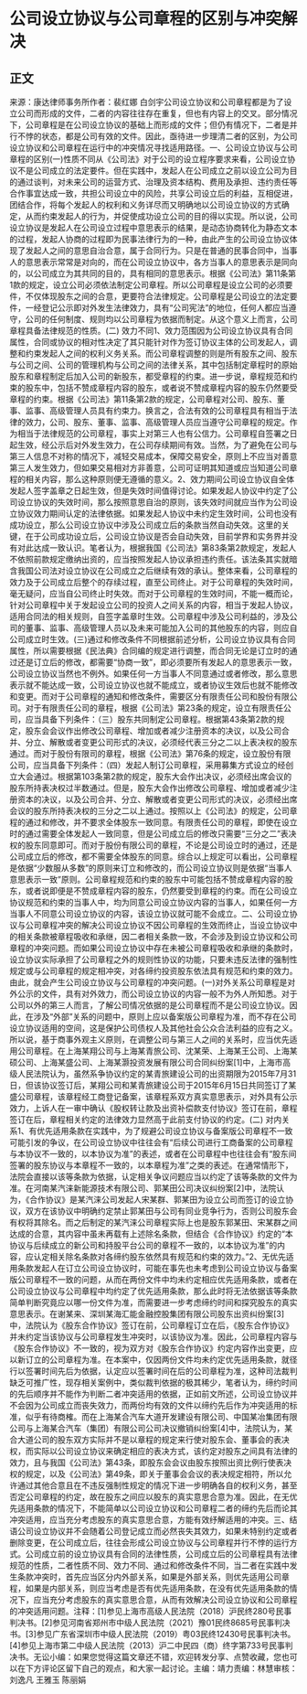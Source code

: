 # 公司设立协议与公司章程的区别与冲突解决
## 正文
来源：康达律师事务所作者：裴红娜 白剑宇公司设立协议和公司章程都是为了设立公司而形成的文件，二者的内容往往存在重复，但也有内容上的交叉。部分情况下，公司章程是在公司设立协议的基础上而形成的文件；但仍有情况下，二者是并行不悖的状态，都是公司有效的文件。因此，亟待进一步理清二者的区别，为公司设立协议和公司章程在运行中的冲突情况寻找适用路径。一、公司设立协议与公司章程的区别(一)性质不同从《公司法》对于公司的设立程序要求来看，公司设立协议不是公司成立的法定要件。但在实践中，发起人在公司成立之前以设立公司为目的通过谈判，对未来公司的运营方式、治理及资本结构、费用及承担、违约责任等合作事宜达成一致，共担公司设立中的风险，共享公司设立后的利益，互相促进，团结合作，将每个发起人的权利和义务详尽而又明确地以公司设立协议的方式确定，从而约束发起人的行为，并促使成功设立公司的目的得以实现。所以说，公司设立协议是发起人在公司设立过程中意思表示的结果，是动态协商转化为静态文本的过程，发起人协商的过程即为民事法律行为的一种，由此产生的公司设立协议体现了发起人之间的意思自治合意，属于合同行为。只是在普通的民事合同中，当事人的意思表示常常是对向的，而在公司设立协议中，各方当事人的意思表示是同向的，以公司成立为其共同的目的，具有相同的意思表示。根据《公司法》第11条第1款的规定，设立公司必须依法制定公司章程。所以公司章程是设立公司的必须要件，不仅体现股东之间的合意，更要符合法律规定。公司章程是公司设立的法定要件，一经登记公示即对外发生法律效力，具有“公司宪法”的地位，任何人都应当遵守，公司的任何制度、规则均以公司章程为依据而制定。从这个意义上而言，公司章程具备法律规范的性质。(二) 效力不同1、效力范围因为公司设立协议具有合同属性，合同或协议的相对性决定了其只能针对作为签订协议主体的公司发起人，调整和约束发起人之间的权利义务关系。而公司章程调整的则是所有股东之间、股东与公司之间、公司的管理机构与公司之间的法律关系，其中包括制定章程时的原始股东和章程制定后加入公司的新股东，都受章程的约束。进一步说，章程规范和约束的股东中，包括不赞成章程内容的股东，或者说不赞成章程内容的股东仍然要受章程的约束。根据《公司法》第11条第2款的规定，公司章程对公司、股东、董事、监事、高级管理人员具有约束力。换言之，合法有效的公司章程具有相当于法律的效力，公司、股东、董事、监事、高级管理人员应当遵守公司章程的规定。作为相当于法律规范的公司章程，事实上对第三人也有公信力。公司章程自签署之日起生效，经公示后对外发生效力，在公司存续期间有效。当然，为了避免在公司与第三人信息不对称的情况下，减轻交易成本，保障交易安全，原则上不应当对善意第三人发生效力，但如果交易相对方非善意，公司可证明其知道或应当知道公司章程的相关内容，那么这种原则便无遵循的意义。2、效力期间公司设立协议自全体发起人签字盖章之日起生效，但是失效时间值得讨论。如果发起人协议中约定了公司设立协议的失效时间，那么按照意思自治的原则，该失效时间就应当作为公司设立协议效力期间认定的法律依据。如果发起人协议中未约定生效时间，公司也没有成功设立，那么公司设立协议中涉及公司成立后的条款当然自动失效。这里的关键，在于公司成功设立后，公司设立协议是否会自动失效，目前学界和实务界并没有对此达成一致认识。笔者认为，根据我国《公司法》第83条第2款规定，发起人不依照前款规定缴纳出资的，应当按照发起人协议承担违约责任。该法条其实就暗含我国公司法对设立协议在公司成立之后继续有效的承认。整体来看，公司章程的效力及于公司成立后整个的存续过程，直至公司终止。对于公司章程的失效时间，毫无疑问，应当自公司终止时失效。而对于公司章程的生效时间，不能一概而论，针对公司章程中关于发起设立公司的投资人之间关系的内容，相当于发起人协议，适用合同法的相关规则，自签字盖章时生效。公司章程中涉及公司利益的，涉及公司的董事、监事、高级管理人员以及未来可能加入公司的其他股东的内容，则应自公司成立时生效。(三)通过和修改条件不同根据前述分析，公司设立协议具有合同属性，所以需要根据《民法典》合同编的规定进行调整，而合同无论是订立时的通过还是订立后的修改，都需要“协商一致”，即必须要所有发起人的意思表示一致，公司设立协议当然也不例外。如果任何一方当事人不同意通过或者修改，那么意思表示就不能达成一致，公司设立协议也就不能成立，或者协议生效后也就不能修改和变更。而对于公司章程的通知和修改条件，需要区分有限责任公司和股份有限公司。对于有限责任公司的章程，根据《公司法》第23条的规定，设立有限责任公司，应当具备下列条件：（三）股东共同制定公司章程。根据第43条第2款的规定，股东会会议作出修改公司章程、增加或者减少注册资本的决议，以及公司合并、分立、解散或者变更公司形式的决议，必须经代表三分之二以上表决权的股东通过。而对于股份有限司的章程，根据《公司法》第76条的规定，设立股份有限公司，应当具备下列条件：（四）发起人制订公司章程，采用募集方式设立的经创立大会通过。根据第103条第2款的规定，股东大会作出决议，必须经出席会议的股东所持表决权过半数通过。但是，股东大会作出修改公司章程、增加或者减少注册资本的决议，以及公司合并、分立、解散或者变更公司形式的决议，必须经出席会议的股东所持表决权的三分之二以上通过。按照以上《公司法》的规定，公司章程的通过和修改，并不要求全体股东一致同意。有限责任公司的章程，即使在设立时的通过需要全体发起人一致同意，但是公司成立后的修改只需要“三分之二”表决权的股东同意即可。而对于股份有限公司的章程，不论是公司设立时的通过，还是公司成立后的修改，都不需要全体股东的同意。综合以上规定可以看出，公司章程是依据“少数服从多数”的原则来订立和修改的，而公司设立协议则是依据“当事人意思表示一致”原则。公司章程规范和约束的股东中可能包括不赞成章程内容的股东，或者说即便是不赞成章程内容的股东，仍然要受到章程的约束。而在公司设立协议规范和约束的当事人中，均为同意公司设立协议内容的当事人，如果任何一方当事人不同意公司设立协议的内容，该设立协议就可能不会成立。二、公司设立协议与公司章程冲突的解决公司设立协议不因公司章程的生效而终止，当设立协议中的相关条款被章程吸收和承继，因二者相关条款一致，不会涉及到设立协议和公司章程的冲突问题。而如果公司设立协议中存在未被公司章程吸收和承继的条款时，设立协议实际承担了公司章程之外的规则性协议的功能，只要未违反法律的强制性规定或与公司章程的规定相冲突，对各缔约投资股东依法具有规范和约束的效力。由此，就会产生公司设立协议与公司章程的冲突问题。(一)对外关系公司章程是对外公示的文件，具有对外效力，而公司设立协议的内容一般不为外人所知悉。对于公司以外的第三人而言，了解公司情况依据的是公司章程而不是公司设立协议。因此，在涉及“外部”关系的问题中，原则上应以备案版公司章程为准，而不存在公司设立协议适用的空间，这是保护公司债权人及其他社会公众合法利益的应有之义。所以说，基于商事外观主义原则，在调整公司与第三人之间的关系时，应当优先适用公司章程。在上海某翔公司与上海某青旅公司、沈某荣、上海某王公司、上海某硕公司、上海某盛公司、上海某灏投资发展有限公司合同纠纷案[1]中，上海市高级人民法院认为，虽然系争协议约定的某青旅建设公司的出资期限为2015年7月31日，但该协议签订后，某翔公司和某青旅建设公司于2015年6月15日共同签订了某盛公司章程，该章程经工商登记备案，该章程系双方真实意思表示，对外具有公示效力，上诉人在一审中确认《股权转让款及出资补偿款支付协议》签订在前，章程签订在后，章程相关约定的法律效力显然高于此前支付协议的约定。(二) 对内关系1、有优先适用条款在实践中，为了规避公司设立协议与备案版公司章程不一致可能引发的争议，在公司设立协议中往往会有“后续公司进行工商备案的公司章程与本协议不一致的，以本协议为准”的表述，或者在公司章程中也往往会有“股东间签署的股东协议与本章程不一致的，以本章程为准”之类的表述。在通常情形下，法院会直接以该等条款为依据，认定相关争议问题应当以约定了该等条款的文件为准。在河南某汽涞新能源技术有限公司、郭某田公司决议纠纷案[2]中，法院认为，《合作协议》是某汽涞公司发起人宋某群、郭某田为设立公司而签订的设立协议，双方在该协议中明确约定禁止郭某田与公司有同业竞争行为，否则公司股东会有权将其除名。而之后制定的某汽涞公司章程实际上也是股东郭某田、宋某群之间达成的合意，其内容中虽未再载有上述除名条款，但结合《合作协议》约定的“本协议与后续成立的新公司和持股平台公司的章程不一致的，以本协议为准”的内容，应认定相关除名条款对各缔约股东依然具有规范和约束的效力。”2、无优先适用条款发起人在订立公司设立协议时，可能在事先也未考虑到公司设立协议与备案版公司章程不一致的问题，从而在两份文件中均未约定相应优先适用条款，或者在公司设立协议与公司章程中均约定了优先适用条款，那么此时将无法依据该等条款简单判断究竟应以哪一份文件为准，而需要进一步考虑缔约时间和探究股东的真实意思表示。在谢某来、深圳某海汇能金融控股集团有限公司股东出资纠纷案[3]中，法院认为《股东合作协议》签订在前，公司章程订立在后，《股东合作协议》并未约定当该协议与公司章程发生冲突时，以该协议为准。因此，公司章程内容与《股东合作协议》不一致的，视为双方对《股东合作协议》约定内容作出变更，应以新订立的公司章程为准。在本案中，仅因两份文件均未约定优先适用条款，就径行以签署时间先后为依据，认定应以签署时间在后的公司章程为准，这种司法裁判缺乏可推广性，现存相关案例中，类似裁判依据的极其稀少，笔者认为，缔约时间的先后顺序并不能作为判断二者冲突适用的依据，正如前文所述，公司设立协议并不会因为公司成立而丧失效力，而两份均有效的文件以缔约先后作为冲突适用的标准，似乎有待商榷。而在上海某合汽车大道开发建设有限公司、中国某冶集团有限公司与上海某合汽车（集团）有限公司公司决议撤销纠纷案[4]中，法院认为，某合大道公司的股东双方实际并不是以章程的规定来行使对股东会、董事会的表决权，而实际以公司设立协议来确定相应的表决方式，该约定对股东之间具有法律的效力，且与我国《公司法》第43条，即股东会会议由股东按照出资比例行使表决权的规定，以及《公司法》第49条，即关于董事会会议的表决规定相符，所以允许通过其他合意且在不违反强制性规定的情况下进一步明确各自的权利义务，甚至否定公司章程的约定，故在股东之间应以股东的真实意思合意为准。因此，在无优先适用条款的情况下，不能简单以公司设立协议和公司章程二者的缔约先后而论其冲突适用，应当充分考虑股东的真实意思合意，方能有效纾解适用的冲突。三、结语公司设立协议并不会随着公司登记成立而必然丧失其效力，如果未特别约定或者删除变更，在公司成立后，往往会形成公司设立协议与公司章程并行不悖的运行方式。公司成立前的设立协议具有合同的法律性质，公司成立后的公司章程具有法律规范的性质，二者性质不同、效力不同、通过和修改条件不同，当二者在实践中发生条款冲突时，首先应当区分内外部关系，如果是外部关系，则优先适用公司章程，如果是内部关系，则应当考虑是否有优先适用条款，在没有优先适用条款的情况下，应当充分考虑股东的真实意思合意，从而有效解决公司设立协议和公司章程的冲突适用问题。注释：[1]参见上海市高级人民法院（2018）沪民终280号民事判决书。[2]参见河南省郑州市中级人民法院（2021）豫01民终8685号民事判决书。[3]参见广东省深圳市中级人民法院（2019）粤03民终12430号民事判决书。[4]参见上海市第二中级人民法院（2013）沪二中民四（商）终字第733号民事判决书。无讼小编：如果您觉得这篇文章还不错，欢迎转发分享、点赞收藏，您也可以在下方评论区留下自己的观点，和大家一起讨论。主编：靖力责编：林慧审核：刘逸凡 王雅玉 陈丽娟 